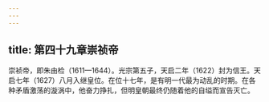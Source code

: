 ```yaml
---
---
---
```

title: 第四十九章崇祯帝
---



崇祯帝，即朱由检（1611—1644）。光宗第五子，天启二年（1622）封为信王。天启七年（1627）八月入继皇位。在位十七年，是有明一代最为动乱的时期。在各种矛盾激荡的漩涡中，他奋力挣扎，但明皇朝最终仍随着他的自缢而宣告灭亡。